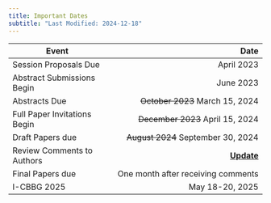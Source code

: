 ```yaml
---
title: Important Dates
subtitle: "Last Modified: 2024-12-18"
---
```



| Event                              | Date                                                     |
| ---------------------------------- | ------------------------------------------------------: |
| Session Proposals Due              | April  2023                                             |
| Abstract Submissions Begin         | June 2023                                               |
| Abstracts Due                      | ~~October 2023~~ [March 15, 2024]{.highlight}           |
| Full Paper Invitations Begin       | ~~December 2023~~ [April 15, 2024 ]{.highlight}         |
| Draft Papers due                   | ~~August 2024~~ [September 30, 2024]{.highlight}              |
| Review Comments to Authors         | [[**Update**]{.highlight}](./review-update.qmd)
| Final Papers due                   | [One month after receiving comments]{.highlight}       |
| I-CBBG 2025                        | May 18-20, 2025                                         |



